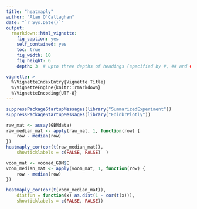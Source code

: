 ```yaml
---
title: "heatmaply"
author: "Alan O'Callaghan"
date: "`r Sys.Date()`"
output:
  rmarkdown::html_vignette:
    fig_caption: yes
    self_contained: yes
    toc: true
    fig_width: 10
    fig_height: 6
    depth: 3  # upto three depths of headings (specified by #, ## and ###)  

vignette: >
  %\VignetteIndexEntry{Vignette Title}
  %\VignetteEngine{knitr::rmarkdown}
  %\VignetteEncoding{UTF-8}
---
```


```r
suppressPackageStartupMessages(library("SummarizedExperiment"))
suppressPackageStartupMessages(library("EdinbrPlotly"))
```

```r

raw_mat <- assay(GBMdata)
raw_median_mat <- apply(raw_mat, 1, function(row) {
    row - median(row)
})
heatmaply_cor(cor(t(raw_median_mat)),
    showticklabels = c(FALSE, FALSE)  )
```

```r
voom_mat <- voomed_GBM$E
voom_median_mat <- apply(voom_mat, 1, function(row) {
    row - median(row)
})

heatmaply_cor(cor(t(voom_median_mat)),
    distfun = function(x) as.dist(1 - cor(t(x))),
    showticklabels = c(FALSE, FALSE))
```
